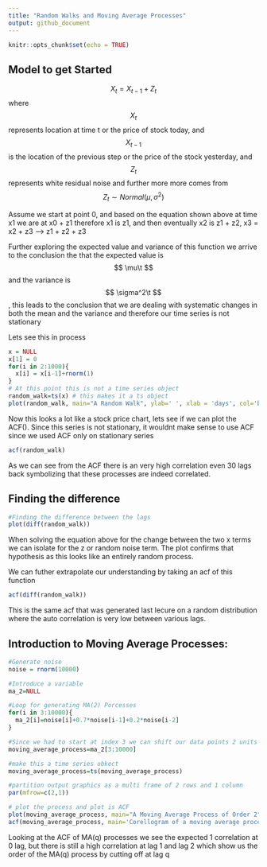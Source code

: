 ---
title: "Random Walks and Moving Average Processes"
output: github_document
---

```{r setup, include=FALSE}
knitr::opts_chunk$set(echo = TRUE)
```

## Model to get Started 

$$X_t = X_{t-1} + Z_t $$
where $$X_t$$ represents location at time t or the price of stock today, and $$ X_{t-1}$$ is the location of the previous step or the price of the stock yesterday, and $$ Z_t $$ represents white residual noise and further more more comes from $$ Z_t \sim Normal(\mu,\sigma^2) $$

Assume we start at point 0, and based on the equation shown above at time x1 we are at x0 + z1 therefore x1 is z1, and then eventually x2 is z1 + z2, x3 = x2 + z3 --> z1 + z2 + z3

Further exploring the expected value and variance of this function we arrive to the conclusion the that the expected value is $$ \mu\t $$
and the variance is $$ \sigma^2\t $$, this leads to the conclusion that we are dealing with systematic changes in both the mean and the variance and therefore our time series is not stationary 

Lets see this in process

```{r}
x = NULL
x[1] = 0
for(i in 2:1000){
  x[i] = x[i-1]+rnorm(1)
}
# At this point this is not a time series object
random_walk=ts(x) # this makes it a ts object
plot(random_walk, main="A Random Walk", ylab=' ', xlab = 'days', col='blue', lwd=2)
```

Now this looks a lot like a stock price chart, lets see if we can plot the ACF().
Since this series is not stationary, it wouldnt make sense to use ACF since we used ACF only on stationary series

```{r}
acf(random_walk)
```

As we can see from the ACF there is an very high correlation even 30 lags back symbolizing that these processes are indeed correlated.

## Finding the difference 

```{r}
#Finding the difference between the lags
plot(diff(random_walk))

```

When solving the equation above for the change between the two x terms we can isolate for the z or random noise term.
The plot confirms that hypothesis as this looks like an entirely random process. 

We can futher extrapolate our understanding by taking an acf of this function

```{r}
acf(diff(random_walk))
```

This is the same acf that was generated last lecure on a random distribution where the auto correlation is very low between various lags. 

## Introduction to Moving Average Processes:

```{r}
#Generate noise
noise = rnorm(10000)

#Introduce a variable
ma_2=NULL

#Loop for generating MA(2) Porcesses
for(i in 3:10000){
  ma_2[i]=noise[i]+0.7*noise[i-1]+0.2*noise[i-2]
}

#Since we had to start at index 3 we can shift our data points 2 units over to remove those values
moving_average_process=ma_2[3:10000]

#make this a time series obkect
moving_average_process=ts(moving_average_process)

#partition output graphics as a multi frame of 2 rows and 1 column
par(mfrow=c(2,1))

# plot the process and plot is ACF
plot(moving_average_process, main="A Moving Average Process of Order 2", ylab=" ", col="blue")
acf(moving_average_process, main='Corellogram of a moving average process of order 2')

```

Looking at the ACF of MA(q) processes we see the expected 1 correlation at 0 lag, but there is still a high correlation at lag 1 and lag 2 which show us the order of the MA(q) process by cutting off at lag q



